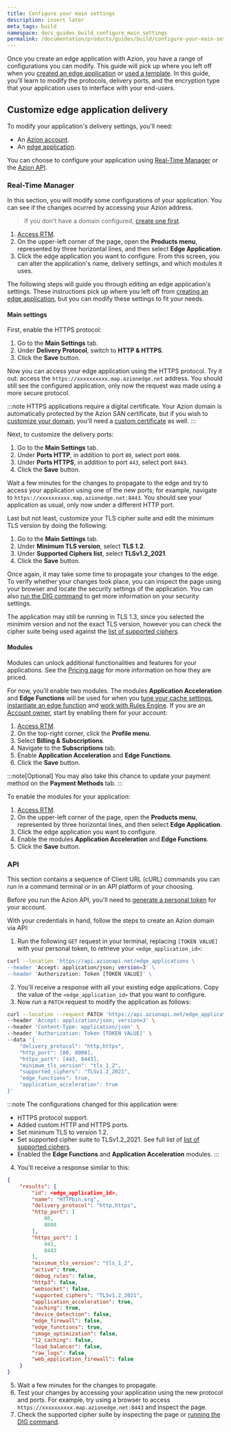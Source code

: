 ```yaml
---
title: Configure your main settings
description: insert later
meta_tags: build
namespace: docs_guides_build_configure_main_settings
permalink: /documentation/products/guides/build/configure-your-main-settings/
---
```


Once you create an edge application with Azion, you have a range of configurations you can modify. This guide will pick up where you left off when you [created an edge application](link_build_with_edge_app) or [used a template](link_templates). In this guide, you'll learn to modify the protocols, delivery ports, and the encryption type that your application uses to interface with your end-users.

## Customize edge application delivery

To modify your application's delivery settings, you'll need:

- An [Azion account](link_accounts).
- An [edge application](link_build_with_edge_app).

You can choose to configure your application using [Real-Time Manager](#real-time-manager) or the [Azion API](#api).

### Real-Time Manager

In this section, you will modify some configurations of your application. You can see if the changes ocurred by accessing your Azion address.

> If you don't have a domain configured, [create one first](link_config_domain).

1. [Access RTM](link_rtm).
2. On the upper-left corner of the page, open the **Products menu**, represented by three horizontal lines, and then select **Edge Application**.
3. Click the edge application you want to configure. From this screen, you can alter the application's name, delivery settings, and which modules it uses.

The following steps will guide you through editing an edge application's settings. These instructions pick up where you left off from [creating an edge application](link_build_with_edge_app), but you can modify these settings to fit your needs.

#### Main settings

First, enable the HTTPS protocol:

1. Go to the **Main Settings** tab.
2. Under **Delivery Protocol**, switch to **HTTP & HTTPS**.
3. Click the **Save** button.

Now you can access your edge application using the HTTPS protocol. Try it out: access the `https://xxxxxxxxxx.map.azionedge.net` address. You should still see the configured application, only now the request was made using a more secure protocol.

:::note
HTTPS applications require a digital certificate. Your Azion domain is automatically protected by the Azion SAN certificate, but if you wish to [customize your domain](link_configure_domain), you'll need a [custom certificate](link_custom_certificate) as well.
:::

Next, to customize the delivery ports:

1. Go to the **Main Settings** tab.
2. Under **Ports HTTP**, in addition to port `80`, select port `8008`.
3. Under **Ports HTTPS**, in addition to port `443`, select port `8443`.
4. Click the **Save** button.

Wait a few minutes for the changes to propagate to the edge and try to access your application using one of the new ports; for example, navigate to `https://xxxxxxxxxx.map.azionedge.net:8443`. You should see your application as usual, only now under a different HTTP port.

Last but not least, customize your TLS cipher suite and edit the minimum TLS version by doing the following:

1. Go to the **Main Settings** tab.
2. Under **Minimum TLS version**, select **TLS 1.2**.
3. Under **Supported Ciphers list**, select **TLSv1.2_2021**.
4. Click the **Save** button.

Once again, it may take some time to propagate your changes to the edge. To verify whether your changes took place, you can inspect the page using your browser and locate the security settings of the application. You can also [run the DIG command](link_dig_command) to get more information on your security settings.

The application may still be running in TLS 1.3, since you selected the minimim version and not the exact TLS version, however you can check the cipher suite being used against the [list of supported ciphers](https://www.azion.com/en/documentation/products/edge-application/#ciphers).

#### Modules

Modules can unlock additional functionalities and features for your applications. See the [Pricing page](link_pricing) for more information on how they are priced. 

For now, you'll enable two modules. The modules **Application Acceleration** and **Edge Functions** will be used for when you [tune your cache settings](link_cache_settings), [instantiate an edge function](link_functions) and [work with Rules Engine](link_rules). If you are an [Account owner](link_account_types), start by enabling them for your account:

1. [Access RTM](link_rtm).
2. On the top-right corner, click the **Profile menu**.
3. Select **Billing & Subscriptions**.
4. Navigate to the **Subscriptions** tab.
5. Enable **Application Acceleration** and **Edge Functions**.
6. Click the **Save** button.

:::note[Optional]
You may also take this chance to update your payment method on the **Payment Methods** tab.
:::

To enable the modules for your application:

1. [Access RTM](link_rtm).
2. On the upper-left corner of the page, open the **Products menu**, represented by three horizontal lines, and then select **Edge Application**.
3. Click the edge application you want to configure.
4. Enable the modules **Application Acceleration** and **Edge Functions**.
5. Click the **Save** button.

### API

This section contains a sequence of Client URL (cURL) commands you can run in a command terminal or in an API platform of your choosing. 

Before you run the Azion API, you'll need to [generate a personal token](link_personal_token) for your account.

With your credentials in hand, follow the steps to create an Azion domain via API:

1. Run the following `GET` request in your terminal, replacing `[TOKEN VALUE]` with your personal token, to retrieve your `<edge_application_id>`:

```bash
curl --location 'https://api.azionapi.net/edge_applications \
--header 'Accept: application/json; version=3' \
--header 'Authorization: Token [TOKEN VALUE]' \
```

2. You'll receive a response with all your existing edge applications. Copy the value of the `<edge_application_id>` that you want to configure.
3. Now run a `PATCH` request to modify the application as follows:

```bash
curl --location --request PATCH 'https://api.azionapi.net/edge_applications/<edge_application_id>' \
--header 'Accept: application/json; version=3' \
--header 'Content-Type: application/json' \
--header 'Authorization: Token [TOKEN VALUE]' \
--data '{
    "delivery_protocol": "http,https",
    "http_port": [80, 8008],
    "https_port": [443, 8443],
    "minimum_tls_version": "tls_1_2",
    "supported_ciphers": "TLSv1.2_2021",
    "edge_functions": true,
    "application_acceleration": true
}'
```

:::note
The configurations changed for this application were:
- HTTPS protocol support.
- Added custom HTTP and HTTPS ports.
- Set minimum TLS to version 1.2.
- Set supported cipher suite to TLSv1.2_2021. See full list of [list of supported ciphers](https://www.azion.com/en/documentation/products/edge-application/#ciphers).
- Enabled the **Edge Functions** and **Application Acceleration** modules.
:::

4. You'll receive a response similar to this:

```json
{
    "results": {
        "id": <edge_application_id>,
        "name": "HTTPbin.org",
        "delivery_protocol": "http,https",
        "http_port": [
            80,
            8008
        ],
        "https_port": [
            443,
            8443
        ],
        "minimum_tls_version": "tls_1_2",
        "active": true,
        "debug_rules": false,
        "http3": false,
        "websocket": false,
        "supported_ciphers": "TLSv1.2_2021",
        "application_acceleration": true,
        "caching": true,
        "device_detection": false,
        "edge_firewall": false,
        "edge_functions": true,
        "image_optimization": false,
        "l2_caching": false,
        "load_balancer": false,
        "raw_logs": false,
        "web_application_firewall": false
    }
}
```

5. Wait a few minutes for the changes to propagate.
6. Test your changes by accessing your application using the new protocol and ports. For example, try using a browser to access `https://xxxxxxxxxx.map.azionedge.net:8443` and inspect the page.
7. Check the supported cipher suite by inspecting the page or [running the DIG command](link_dig_command).
